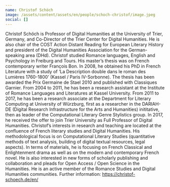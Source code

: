 ```yaml
---
name: Christof Schöch
image: /assets/content/assets/en/people/schoch-christof/image.jpeg
social: []
---
```

Christof Schöch is Professor of Digital Humanities at the University of Trier, Germany, and Co-Director of the Trier Center for Digital Humanities. He is also chair of the COST Action Distant Reading for European Literary History and president of the Digital Humanities Association for the German-speaking area (DHd). Christof studied Romance languages, English and Psychology in Freiburg and Tours. His master’s thesis was on French contemporary writer François Bon. In 2008, he obtained his PhD in French Literature with a study of ‘La Description double dans le roman des Lumières 1760-1800’ (Kassel / Paris IV-Sorbonne). The thesis has been awarded the Prix Germaine de Stael 2010 and published with Classiques Garnier. From 2004 to 2011, he has been a research assistant at the Institute of Romance Languages and Literatures at Kassel University. From 2011 to 2017, he has been a research associate at the Department for Literary Computing at University of Würzburg, first as a researcher in the DARIAH-DE (Digital Research Infrastructure for the Arts and Humanities) inititative, then as leader of the Computational Literary Genre Stylistics group. In 2017, he received the offer to join Trier University as Full Professor of Digital Humanities. Christof’s interests in research and teaching are located at the confluence of French literary studies and Digital Humanities. His methodological focus is on Computational Literary Studies (quantitative methods of text analysis, building of digital textual resources, legal aspects). In terms of materials, he is focusing on French Classical and Enlightenment drama as well as on the modern and contemporary French novel. He is also interested in new forms of scholarly publishing and collaboration and pleads for Open Access / Open Science in the Humanities. He is an active member of the Romance Studies and Digital Humanities communities. 
Further information: https://christof-schoech.de/en/